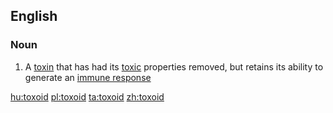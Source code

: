 ==English==

===Noun===
{{wikipedia}}
{{en-noun}}

# A [[toxin]] that has had its [[toxic]] properties removed, but retains its ability to generate an [[immune response]]

[[hu:toxoid]]
[[pl:toxoid]]
[[ta:toxoid]]
[[zh:toxoid]]